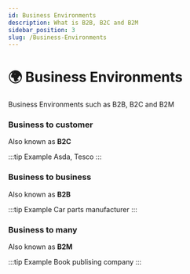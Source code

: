 ```yaml
---
id: Business Environments
description: What is B2B, B2C and B2M
sidebar_position: 3
slug: /Business-Environments
---
```


# 🌍 Business Environments


Business Environments such as B2B, B2C and B2M

### Business to customer
Also known as **B2C**

:::tip Example
Asda, Tesco
:::

### Business to business
Also known as **B2B**

:::tip Example
Car parts manufacturer
:::

### Business to many
Also known as **B2M**

:::tip Example
Book publising company
:::